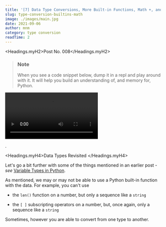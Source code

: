 ```yaml
---
title: '[7] Data Type Conversions, More Built-in Functions, Math +, and Another Project'
slug: type-conversion-builtins-math
image: ./images/main.jpg
date: 2021-09-06
author: mnm
category: type conversion
readTime: 2
---
```



<Headings.myH2>Post No. 008</Headings.myH2>

<blockquote display="info">

<h3>Note</h3>

When you see a code snippet below, dump it in a repl and play around with it.
It will help you build an understanding of, and memory for, Python.

</blockquote>

<Video
  src="https://www.loom.com/embed/3054c971777345a0a0181e3fd1ce6a51"
  title="Diner Calculator Project"
/>

.

<Headings.myH4>Data Types Revisited </Headings.myH4>

Let's go a bit further with some of the things mentioned in an earlier post - _see_ [Variable Types in Python](http://localhost:4000/code/2021/08/31/variables-string-methods-functions.html).

As mentioned, we may or may not be able to use a Python built-in function with the data. For example, you can't use

- the `len()` function on a number, but only a sequence like a `string`

- the `[ ]` subscripting operators on a number, but, once again, only a sequence like a `string`

Sometimes, however you are able to convert from one type to another.
